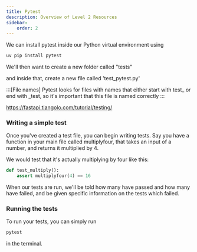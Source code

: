 ```yaml
---
title: Pytest
description: Overview of Level 2 Resources
sidebar:
    order: 2
---
```


We can install pytest inside our Python virtual environment using

```python
uv pip install pytest
```

We'll then want to create a new folder called "tests"

and inside that, create a new file called 'test_pytest.py'

:::[File names]
Pytest looks for files with names that either start with test_ or end with _test, so it's important that this file is named correctly
:::

https://fastapi.tiangolo.com/tutorial/testing/


### Writing a simple test

Once you've created a test file, you can begin writing tests. Say you have a function in your main file called multiplyfour, that takes an input of a number, and returns it multiplied by 4.

We would test that it's actually multiplying by four like this:

```python
def test_multiply():
    assert multiplyfour(4) == 16
```

When our tests are run, we'll be told how many have passed and how many have failed, and be given specific information on the tests which failed.

### Running the tests

To run your tests, you can simply run 

```sh
pytest
```

in the terminal.